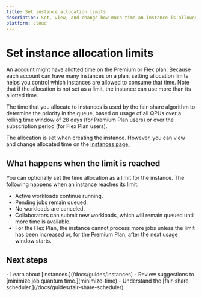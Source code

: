 ```yaml
---
title: Set instance allocation limits
description: Set, view, and change how much time an instance is allowed to use.
platform: cloud
---
```

# Set instance allocation limits

An account might have allotted time on the Premium or Flex plan. Because each account can have many instances on a plan, setting allocation limits helps you control which instances are allowed to consume that time. Note that if the allocation is not set as a limit, the instance can use more than its allotted time.

The time that you allocate to instances is used by the fair-share algorithm to determine the priority in the queue, based on usage of all QPUs over a rolling time window of 28 days (for Premium Plan users) or over the subscription period (for Flex Plan users).

The allocation is set when creating the instance.  However, you can view and change allocated time on the [instances page.](https://quantum.cloud.ibm.com/instances)


## What happens when the limit is reached

You can optionally set the time allocation as a limit for the instance. The following happens when an instance reaches its limit:

- Active workloads continue running.
- Pending jobs remain queued.
- No workloads are canceled.
- Collaborators can submit new workloads, which will remain queued until more time is available.
- For the Flex Plan, the instance cannot process more jobs unless the limit has been increased or, for the Premium Plan, after the next usage window starts.

## Next steps

<Admonition type="tip" title="Recommendations">
    - Learn about [instances.](/docs/guides/instances)
    - Review suggestions to [minimize job quantum time.](minimize-time)
    - Understand the [fair-share scheduler.](/docs/guides/fair-share-scheduler)
</Admonition>
